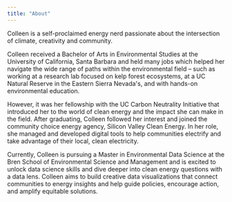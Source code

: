 ```yaml
---
title: "About"
---
```


Colleen is a self-proclaimed energy nerd passionate about the intersection of climate, creativity and community.

Colleen received a Bachelor of Arts in Environmental Studies at the University of California, Santa Barbara and held many jobs which helped her navigate the wide range of paths within the environmental field -- such as working at a research lab focused on kelp forest ecosystems, at a UC Natural Reserve in the Eastern Sierra Nevada\'s, and with hands-on environmental education.

However, it was her fellowship with the UC Carbon Neutrality Initiative that introduced her to the world of clean energy and the impact she can make in the field. After graduating, Colleen followed her interest and joined the community choice energy agency, Silicon Valley Clean Energy. In her role, she managed and developed digital tools to help communities electrify and take advantage of their local, clean electricity.

Currently, Colleen is pursuing a Master in Environmental Data Science at the Bren School of Environmental Science and Management and is excited to unlock data science skills and dive deeper into clean energy questions with a data lens. Colleen aims to build creative data visualizations that connect communities to energy insights and help guide policies, encourage action, and amplify equitable solutions.
